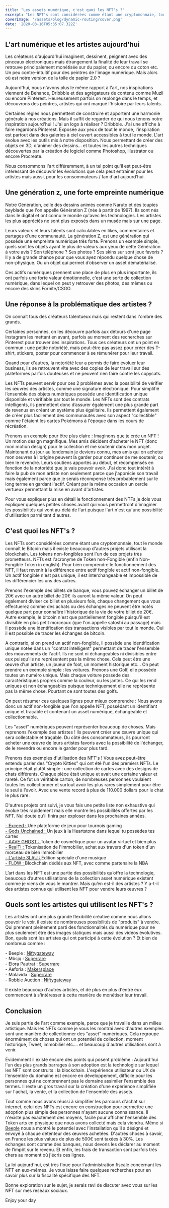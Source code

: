 ```yaml
---
title: "Les assets numérique, c'est quoi les NFT's ?"
excerpt: "Les NFT's sont considérées comme étant une cryptomonnaie, tout le monde connaît le Bitcoin mais il existe beaucoup d'autres projets utilisant la blockchain. Les tokens nonfongibles est l'un de ces projets très prometteurs. NFT's est l'acronyme de Token non-Fongible (enfin Non-Fongible Token in english)."
coverImage: '/assets/blog/dynamic-routing/cover.png'
date: '2020-03-16T05:35:07.322Z'
---
```


## L'art numérique et les artistes aujourd'hui

Les créateurs d'aujourd'hui imaginent, dessinent, peignent avec des pinceaux électroniques mais étrangement la finalité de leur travail se retrouve principalement monétisée sur du papier, ou encore du coton etc. Un peu contre-intuitif pour des peintres de l'image numérique. Mais alors où est notre version de la toile de papier 2.0 ?

Aujourd'hui, nous n'avons plus le même rapport à l'art, nos inspirations viennent de Behance, Dribbble et des agrégateurs de contenu comme Muzli ou encore Pinterest. Heureusement parfois on replonge dans le temps, et découvrons des peintres, artistes qui ont marqué l'histoire par leurs talents.

Certaines règles nous permettent de construire et apportent une harmonie générale à nos créations. Mais il suffit de regarder de qui nous tenons notre inspiration aujourd'hui ! J'ai un logo à réaliser ? Dribbble.
J'ai une affiche à faire regardons Pinterest.
Exposée aux yeux de tout le monde, l'inspiration est partout dans des galeries à ciel ouvert accessibles à tout le monde.
L'art évolue avec les outils mis à notre disposition. Nous permettant de créer des objets en 3D, d'animer des dessins... et toutes les autres techniques découvertes par la création de logiciel comme Photoshop, illustrator ou encore Procreate.

Nous consommons l'art différemment, à un tel point qu'il est peut-être intéressant de découvrir les évolutions que cela peut entraîner pour les artistes mais aussi, pour les consommateurs / fan d'art aujourd’hui.

## Une génération z, une forte empreinte numérique

Notre Génération, celle des dessins animés comme Naruto et des toupies beyblade que l'on appelle Génération Z (née à partir de 1997).
Ils sont nés dans le digital et ont connu le monde qu'avec les technologies. Les artistes les plus appréciés ne sont plus exposés dans un musée mais sur une page.

Leurs valeurs et leurs talents sont calculables en likes, commentaires et partages d'une communauté.
La génération Z, est une génération qui possède une empreinte numérique très forte.
Prenons un exemple simple, quels sont les objets ayant le plus de valeurs aux yeux de cette Génération à votre avis ? Son téléphone ? Ses photos ? Ses skins sur sont jeux favoris ? Il y a de grande chance pour que vous ayez répondu quelque chose de non-physique.
Ou un objet qui permet d’observer un asset dématérialisé.

Ces actifs numériques prennent une place de plus en plus importante, ils ont parfois une forte valeur émotionnelle, c'est une sorte de collection numérique, dans lequel on peut y retrouver des photos, des mêmes ou encore des skins Fornite/CSGO.

## Une réponse à la problématique des artistes ?

On connaît tous des créateurs talentueux mais qui restent dans l'ombre des grands.

Certaines personnes, on les découvre parfois aux détours d'une page Instagram les mettant en avant, parfois au moment des recherches sur Pinterest pour trouver des inspirations.
Tous ces créateurs ont un point en commun : une petite notoriété, mais peut-être pas assez pour créer des T-shirt, stickers, poster pour commencer à se rémunérer pour leur travail. 

Quand pour d'autres, la notoriété leur a permis de faire évoluer leur business, ils se retrouvent vite avec des copies de leur travail sur des plateformes parfois douteuses et ne peuvent rien faire contre les copycats.

Les NFTs peuvent servir pour ces 2 problèmes avec la possibilité de vérifier les œuvres des artistes, comme une signature électronique. Pour simplifié l’ensemble des objets numériques possède une identification unique disponible et vérifiable par tout le monde.
Les NFTs sont des contrats intelligents, ils permettent donc d’assurer également une plus grande part de revenus en créant un système plus égalitaire. Ils permettent également de créer plus facilement des communautés avec son aspect "collectible" comme l'étaient les cartes Pokémons à l'époque dans les cours de récréation.

Prenons un exemple pour être plus claire :
Imaginons que je crée un NFT ! Un motion design magnifique. Mes amis décident d'acheter le NFT (donc mon motion design) pour le collection et me soutenir dans mon projet. Maintenant du jour au lendemain je deviens connu, mes amis qui on acheter mon oeuvres à l'origine peuvent la garder pour continuer de me soutenir, ou bien le revendre.
Leurs soutiens apportés au début, et récompensés en fonction de la notoriété que je vais pouvoir avoir. J'ai donc tout intérêt à faire la pub de mon artiste non seulement parce que j'apprécie son travail mais également parce que je serais récompensé très probablement sur le long terme en gardant l'actif. Créant par la même occasion un cercle vertueux permettant la mise en avant d'artistes.

Pour vous expliquer plus en détail le fonctionnement des NTFs je dois vous expliquer quelques petites choses avant qui vous permettront d'imaginer les possibilités qui vont au-delà de l'art puisque l'art n'est qu'une possibilité d'utilisation parmi tant d'autres.

## C'est quoi les NFT's ?

Les NFTs sont considérées comme étant une cryptomonnaie, tout le monde connaît le Bitcoin mais il existe beaucoup d'autres projets utilisant la blockchain.
Les tokens non-fongibles sont l'un de ces projets très prometteurs. NFTs est l'acronyme de Token non-Fongible (enfin Non-Fongible Token in english). Pour bien comprendre le fonctionnement des NFT, il faut revenir à la différence entre actif fongible et actif non-fongible.
Un actif fongible n'est pas unique, il est interchangeable et impossible de les différencier les uns des autres.

Prenons l'exemple des billets de banque, vous pouvez échanger un billet de 20€ avec un autre billet de 20€ ils auront la même valeur. 
On peut également diviser ce billet en plusieurs fois, chaque changement que vous effectuerez comme des achats ou des échanges ne peuvent être notés quelque part pour connaître l'historique de la vie de votre billet de 20€.
<br/> Autre exemple, le bitcoin n'est que partiellement fongible puisqu'il est divisible en plus petit morceaux (que l'on appelle satoshi au passage) mais il possède une identification des transactions visibles par tout le monde. Oui il est possible de tracer les échanges de bitcoin. 

A contrario, si on prend un actif non-fongible, il possède une identification unique notée dans un "contrat intelligent" permettant de tracer l'ensemble des mouvements de l'actif.
Ils ne sont ni échangeables ni divisibles entre eux puisqu'ils ne représentent pas la même chose. 
Cela peut être une œuvre d'un artiste, un joueur de foot, un moment historique etc... 
On peut prendre un exemple simple : les voitures. 
Prenons une Golf, elle possède toutes un numéro unique. 
Mais chaque voiture possède des caractéristiques propres comme la couleur, ou les jantes.
Ce qui les rend uniques et non échangeables puisque techniquement elle ne représente pas la même chose. Pourtant ce sont toutes des golfs.

On peut résumer ces quelques lignes pour mieux comprendre : 
Nous avons donc un actif non-fongible que l'on appelle NFT, possédant un identifiant unique et traçable et contenant un asset numérique, échangeable et collectionnable.

Les "asset" numériques peuvent représenter beaucoup de choses. Mais reprenons l'exemple des artistes ! Ils peuvent créer une œuvre unique qui sera collectable et traçable. Du côté des consommateurs, ils pourront acheter une œuvre de leurs artistes favoris avec la possibilité de l'échanger, de le revendre ou encore le garder pour plus tard.

Prenons des exemples d'utilisation des NFT's ! Vous avez peut-être entendu parler des "Crypto Kitties" qui ont été l'un des premiers NFTs. Le principe était plutôt simple : une collection de cartes avec des designs de chats différents. 
Chaque pièce était unique et avait une certaine valeur et rareté. Ce fut un véritable carton, de nombreuses personnes voulaient toutes les collectionner et surtout avoir les plus rares simplement pour être le seul à l'avoir. Avec une vente record à plus de 110.000 dollars pour le chat le plus rare.

D'autres projets ont suivi, je vous fais une petite liste non exhaustive qui évolue très rapidement mais elle montre les possibilités offertes par les NFT.
Nul doute qu'il finira par exploser dans les prochaines années.

<div class="bg-gray-100 rounded-lg w-full paddingarticles">
  <a href="https://niftygateway.com/collections/beepletwo" class="underline font-bold">
    - Exceed :
  </a>
  <spam class=""> Une plateforme de jeux pour tournois gaming </spam>
  <br />
  <a href="https://superrare.co/mbsjq" class="underline font-bold">
    - Gods Unchained : 
  </a>
  <spam class=""> Un jeux à la Heartstone dans lequel tu possèdes tes cartes </spam>
  <br />
  <a
    href="https://makersplace.com/maalavidaa/sorrow-1-of-1-42926"
    class="underline font-bold"
  >
   -  AAVE GHOST :
  </a>
    <spam class=""> Token de cosmétique pour un avatar virtuel et bien plus
 </spam>
  <br />
  <a href="https://superrare.co/maalavidaa" class="underline font-bold">
    - RealTi :
  </a>
    <spam class=""> Tokenisation de l'immobilier, achat aux travers d'un token d'un morceau de bien immobilier
 </spam>
  <br />
  <a
    href="https://niftygateway.com/collections/robbieauction"
    class="font-bold no-underline"
  >
    - L'artiste 3LAU :
  </a>
   <spam class=""> Édition spéciale d'une musique 
 </spam>
 <br />
  <a
    href="https://niftygateway.com/collections/robbieauction"
    class="underline font-bold"
  >
    - FLOW :
  </a>
    <spam class=""> Blockchain dédiés aux NFT, avec comme partenaire la NBA
 </spam>
</div>

L’art dans les NFT est une partie des possibilités qu’offre la technologie, beaucoup d’autres utilisations de la collection asset numérique existent comme je viens de vous le montrer. Mais qu’en est-il des artistes ? Y a-t-il des artistes connus qui utilisent les NFT pour vendre leurs œuvres ? 

## Quels sont les artistes qui utilisent les NFT's ?

Les artistes ont une plus grande flexibilité créative comme nous allons pouvoir le voir, il existe de nombreuses possibilités de "produits" à vendre. Qui prennent pleinement parti des fonctionnalités du numérique pour ne plus seulement être des images statiques mais aussi des vidéos évolutives. 
<br/>Bon, quels sont les artistes qui ont participé à cette évolution ? Et bien de nombreux comme :

<div class="bg-gray-100 rounded-lg w-full paddingarticles">
  <spam class="font-bold">- Beeple : </spam>
  <a href="https://niftygateway.com/collections/beepletwo" class="underline">
    Niftygateway
  </a>
  <br />
  <spam class="font-bold">- Mbsjq : </spam>
  <a href="https://superrare.co/mbsjq" class="underline">
    Superrare
  </a>
  <br />
  <spam class="font-bold">- Elora Pautrat : </spam>
  <a href="https://superrare.co/elorapautrat" class="underline">
    Superrare
  </a>
  <br />
  <spam class="font-bold">- Aeforia : </spam>
  <a
    href="https://makersplace.com/maalavidaa/sorrow-1-of-1-42926"
    class="underline"
  >
    Makersplace
  </a>
  <br />
  <spam class="font-bold">- Malavida : </spam>
  <a href="https://superrare.co/maalavidaa" class="underline">
    Superrare
  </a>
  <br />
  <spam class="font-bold">- Robbie Auction : </spam>
  <a
    href="https://niftygateway.com/collections/robbieauction"
    class="underline"
  >
    Niftygateway
  </a>
</div>

Il existe beaucoup d'autres artistes, et de plus en plus d'entre eux commencent à s'intéresser à cette manière de monétiser leur travail.

## Conclusion

Je suis partie de l'art comme exemple, parce que je travaille dans un milieu artistique.
Mais les NFTs comme je vous les montrai avec d'autres exemples sont une manière de collectionner des "asset" numériques.
Cela regroupe énormément de choses qui ont un potentiel de collection, moment historique, Tweet, immobilier etc.... et beaucoup d'autres utilisations sont à venir.

Évidemment il existe encore des points qui posent problème : Aujourd'hui l'un des plus grands barrages à son adoption est la technologie sur lequel les NFT sont construits : la blockchain. L'expérience utilisateur ou UX de l'ensemble du domaine est encore en développement, difficile pour les personnes qui ne comprennent pas le domaine assimiler l'ensemble des termes.
Il reste un gros travail sur la création d'une expérience simplifiée sur l'achat, la vente, et la collection de l'ensemble des assets.

Tout comme nous avons réussi à simplifier les parcours d'achat sur internet, celui des NFTs est encore en construction pour permettre une adoption plus simple des personnes n'ayant aucune connaissance.
Il n'existe pas exactement des moyens, facile pour afficher l'ensemble des Token arts en physique que nous avons collecté mais cela viendra. Même si <a href="https://www.youtube.com/watch?v=PSm1rdd1ywc" class="underline"> Beeple</a> nous a montré le potentiel avec l'installation qu'il a désigné et envoyé à chaque détenteur des œuvres achetées. D'autres choses à savoir, en France les plus values de plus de 500€ sont taxées à 30%. Les échanges sont comme des banques, nous devons les déclarer au moment de l’impôt sur le revenu.
Et enfin, les frais de transaction sont parfois très chers au moment où j'écris ces lignes.


La loi aujourd'hui, est très floue pour l'administration fiscale concernant les NFT en eux-mêmes.
Je vous laisse faire quelques recherches pour en savoir plus sur la fiscalité spécifique des NFT.

Bonne exploration sur le sujet, je serais ravi de discuter avec vous sur les NFT sur mes reseaux sociaux.

Enjoy your day
